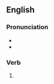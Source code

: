 ==English==

===Pronunciation===
* {{IPA|/ˈdwɛld/|lang=en}}
* {{audio|en-us-dwelled.ogg|Audio (US)|lang=en}}

===Verb===
{{head|en|verb form}}

# {{lb|en|mostly US}} {{en-past of|dwell}}